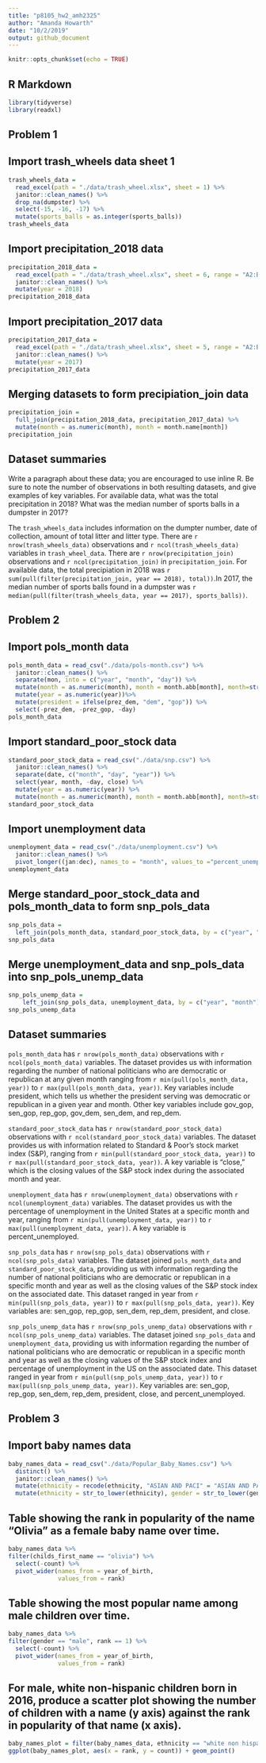 ```yaml
---
title: "p8105_hw2_amh2325"
author: "Amanda Howarth"
date: "10/2/2019"
output: github_document
---
```


```r
knitr::opts_chunk$set(echo = TRUE)
```

## R Markdown

```r
library(tidyverse)
library(readxl)
```
## Problem 1
## Import trash_wheels data sheet 1
```r
trash_wheels_data =
  read_excel(path = "./data/trash_wheel.xlsx", sheet = 1) %>%
  janitor::clean_names() %>%
  drop_na(dumpster) %>%
  select(-15, -16, -17) %>%
  mutate(sports_balls = as.integer(sports_balls))
trash_wheels_data
```
## Import precipitation_2018 data
```r
precipitation_2018_data = 
  read_excel(path = "./data/trash_wheel.xlsx", sheet = 6, range = "A2:B14") %>%
  janitor::clean_names() %>%
  mutate(year = 2018)
precipitation_2018_data
```
## Import precipitation_2017 data
```r
precipitation_2017_data = 
  read_excel(path = "./data/trash_wheel.xlsx", sheet = 5, range = "A2:B14") %>%
  janitor::clean_names() %>%
  mutate(year = 2017)
precipitation_2017_data
```
## Merging datasets to form precipiation_join data 
```r
precipitation_join = 
  full_join(precipitation_2018_data, precipitation_2017_data) %>%
  mutate(month = as.numeric(month), month = month.name[month])
precipitation_join
```
## Dataset summaries 
Write a paragraph about these data; you are encouraged to use inline R. Be sure to note the number of observations in both resulting datasets, and give examples of key variables. For available data, what was the total precipitation in 2018? What was the median number of sports balls in a dumpster in 2017?

The `trash_wheels_data` includes information on the dumpter number, date of collection, amount of total litter and litter type. There are `r nrow(trash_wheels_data)` observations and `r ncol(trash_wheels_data)` variables in `trash_wheel_data`. There are `r nrow(precipitation_join)` observations and `r ncol(precipitation_join)` in `precipitation_join`. For available data, the total precipiation in 2018 was `r sum(pull(filter(precipitation_join, year == 2018), total))`.In 2017, the median number of sports balls found in a dumpster was `r median(pull(filter(trash_wheels_data, year == 2017), sports_balls))`.

## Problem 2 
## Import pols_month data 
```r
pols_month_data = read_csv("./data/pols-month.csv") %>%
  janitor::clean_names() %>%
  separate(mon, into = c("year", "month", "day")) %>%
  mutate(month = as.numeric(month), month = month.abb[month], month=str_to_lower(month)) %>%
  mutate(year = as.numeric(year))%>%
  mutate(president = ifelse(prez_dem, "dem", "gop")) %>%
  select(-prez_dem, -prez_gop, -day)
pols_month_data

```
## Import standard_poor_stock data 
```r
standard_poor_stock_data = read_csv("./data/snp.csv") %>%
  janitor::clean_names() %>%
  separate(date, c("month", "day", "year")) %>%
  select(year, month, -day, close) %>%
  mutate(year = as.numeric(year)) %>%
  mutate(month = as.numeric(month), month = month.abb[month], month=str_to_lower(month))
standard_poor_stock_data
```

## Import unemployment data 
```r
unemployment_data = read_csv("./data/unemployment.csv") %>%
  janitor::clean_names() %>%
  pivot_longer((jan:dec), names_to = "month", values_to ="percent_unemployed")
unemployment_data
```

## Merge standard_poor_stock_data and pols_month_data to form snp_pols_data 
```r
snp_pols_data = 
  left_join(pols_month_data, standard_poor_stock_data, by = c("year", "month"))
snp_pols_data
```
## Merge unemployment_data and snp_pols_data into snp_pols_unemp_data 
```r
snp_pols_unemp_data =
    left_join(snp_pols_data, unemployment_data, by = c("year", "month"))
snp_pols_unemp_data
```
## Dataset summaries 

`pols_month_data` has `r nrow(pols_month_data)` observations with `r ncol(pols_month_data)` variables. The dataset provides us with information regarding the number of national politicians who are democratic or republican at any given month ranging from `r min(pull(pols_month_data, year))` to `r max(pull(pols_month_data, year))`. Key variables include president, which tells us whether the president serving was democratic or republican in a given year and month. Other key variables include gov_gop, sen_gop, rep_gop, gov_dem, sen_dem, and rep_dem. 

`standard_poor_stock_data` has `r nrow(standard_poor_stock_data)` observations with `r ncol(standard_poor_stock_data)` variables. The dataset provides us with information related to Standard & Poor’s stock market index (S&P), ranging from `r min(pull(standard_poor_stock_data, year))` to `r max(pull(standard_poor_stock_data, year))`. A key variable is "close," which is the closing values of the S&P stock index during the associated month and year.

`unemployment_data` has `r nrow(unemployment_data)` observations with `r ncol(unemployment_data)` variables. The dataset provides us with the percentage of unemployment in the United States at a specific month and year, ranging from `r min(pull(unemployment_data, year))` to `r max(pull(unemployment_data, year))`. A key variable is percent_unemployed. 

`snp_pols_data` has `r nrow(snp_pols_data)` observations with `r ncol(snp_pols_data)` variables. The dataset joined `pols_month_data` and `standard_poor_stock_data`, providing us with information regarding the number of national politicians who are democratic or republican in a specific month and year as well as the closing values of the S&P stock index on the associated date. This dataset ranged in year from `r min(pull(snp_pols_data, year))` to `r max(pull(snp_pols_data, year))`. Key variables are: sen_gop, rep_gop, sen_dem, rep_dem, president, and close. 

`snp_pols_unemp_data` has `r nrow(snp_pols_unemp_data)` observations with `r ncol(snp_pols_unemp_data)` variables. The dataset joined `snp_pols_data` and `unemployment_data`, providing us with information regarding the number of national politicians who are democratic or republican in a specific month and year as well as the closing values of the S&P stock index and percentage of unemployment in the US on the associated date. This dataset ranged in year from `r min(pull(snp_pols_unemp_data, year))` to `r max(pull(snp_pols_unemp_data, year))`. Key variables are: sen_gop, rep_gop, sen_dem, rep_dem, president, close, and percent_unemployed.

## Problem 3 
## Import baby names data 
```r
baby_names_data = read_csv("./data/Popular_Baby_Names.csv") %>%
  distinct() %>%
  janitor::clean_names() %>%
  mutate(ethnicity = recode(ethnicity, "ASIAN AND PACI" = "ASIAN AND PACIFIC ISLANDER", "BLACK NON HISP" = "BLACK NON HISPANIC", "WHITE NON HISP" = "WHITE NON HISPANIC")) %>%
  mutate(ethnicity = str_to_lower(ethnicity), gender = str_to_lower(gender), childs_first_name = str_to_lower(childs_first_name))
```
## Table showing the rank in popularity of the name “Olivia” as a female baby name over time.
```r
baby_names_data %>%
filter(childs_first_name == "olivia") %>%
  select(-count) %>%
  pivot_wider(names_from = year_of_birth,
              values_from = rank)
```
## Table showing the most popular name among male children over time.
```r
baby_names_data %>%
filter(gender == "male", rank == 1) %>%
  select(-count) %>%
  pivot_wider(names_from = year_of_birth,
              values_from = rank)
```
## For male, white non-hispanic children born in 2016, produce a scatter plot showing the number of children with a name (y axis) against the rank in popularity of that name (x axis).
```r
baby_names_plot = filter(baby_names_data, ethnicity == "white non hispanic", year_of_birth == "2016", gender == "male")
ggplot(baby_names_plot, aes(x = rank, y = count)) + geom_point() 
``` 
